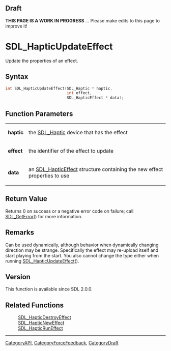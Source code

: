 
== Draft ==


'''THIS PAGE IS A WORK IN PROGRESS''' ... Please make edits to this page to improve it!


= SDL_HapticUpdateEffect =

Update the properties of an effect.

== Syntax ==

<syntaxhighlight lang='c'>
int SDL_HapticUpdateEffect(SDL_Haptic * haptic,
                           int effect,
                           SDL_HapticEffect * data);
</syntaxhighlight>

== Function Parameters ==

{|
|'''haptic'''
|the [[SDL_Haptic]] device that has the effect
|-
|'''effect'''
|the identifier of the effect to update
|-
|'''data'''
|an [[SDL_HapticEffect]] structure containing the new effect properties to use
|}

== Return Value ==

Returns 0 on success or a negative error code on failure; call
[[SDL_GetError]]() for more information.



== Remarks ==

Can be used dynamically, although behavior when dynamically changing
direction may be strange. Specifically the effect may re-upload itself and
start playing from the start. You also cannot change the type either when
running [[SDL_HapticUpdateEffect]]().

== Version ==

This function is available since SDL 2.0.0.



== Related Functions ==

:[[SDL_HapticDestroyEffect]]
:[[SDL_HapticNewEffect]]
:[[SDL_HapticRunEffect]]

----
[[CategoryAPI]], [[CategoryForceFeedback]], [[CategoryDraft]]


